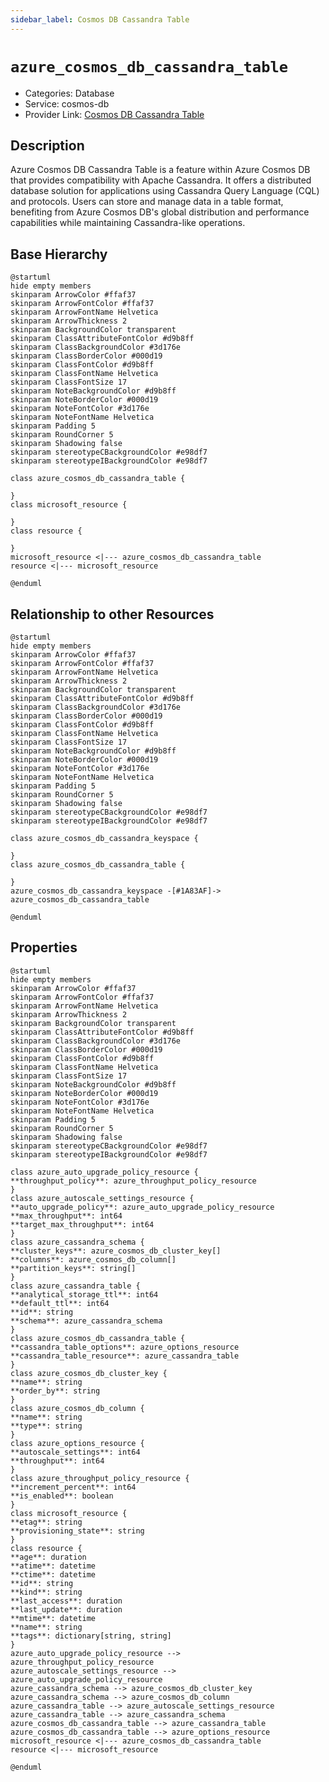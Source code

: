 ```yaml
---
sidebar_label: Cosmos DB Cassandra Table
---
```


# `azure_cosmos_db_cassandra_table`

- Categories: Database
- Service: cosmos-db
- Provider Link: [Cosmos DB Cassandra Table](https://learn.microsoft.com/en-us/azure/cosmos-db/cassandra/)

## Description

Azure Cosmos DB Cassandra Table is a feature within Azure Cosmos DB that provides compatibility with Apache Cassandra. It offers a distributed database solution for applications using Cassandra Query Language (CQL) and protocols. Users can store and manage data in a table format, benefiting from Azure Cosmos DB's global distribution and performance capabilities while maintaining Cassandra-like operations.

## Base Hierarchy

<ZoomPanPinch>

```kroki imgType="plantuml" imgAlt="Hierarchy of Cosmos DB Cassandra Table"
@startuml
hide empty members
skinparam ArrowColor #ffaf37
skinparam ArrowFontColor #ffaf37
skinparam ArrowFontName Helvetica
skinparam ArrowThickness 2
skinparam BackgroundColor transparent
skinparam ClassAttributeFontColor #d9b8ff
skinparam ClassBackgroundColor #3d176e
skinparam ClassBorderColor #000d19
skinparam ClassFontColor #d9b8ff
skinparam ClassFontName Helvetica
skinparam ClassFontSize 17
skinparam NoteBackgroundColor #d9b8ff
skinparam NoteBorderColor #000d19
skinparam NoteFontColor #3d176e
skinparam NoteFontName Helvetica
skinparam Padding 5
skinparam RoundCorner 5
skinparam Shadowing false
skinparam stereotypeCBackgroundColor #e98df7
skinparam stereotypeIBackgroundColor #e98df7

class azure_cosmos_db_cassandra_table {

}
class microsoft_resource {

}
class resource {

}
microsoft_resource <|--- azure_cosmos_db_cassandra_table
resource <|--- microsoft_resource

@enduml
```

</ZoomPanPinch>

## Relationship to other Resources

<ZoomPanPinch>

```kroki imgType="plantuml" imgAlt="Diagram of Cosmos DB Cassandra Table resource relationships"
@startuml
hide empty members
skinparam ArrowColor #ffaf37
skinparam ArrowFontColor #ffaf37
skinparam ArrowFontName Helvetica
skinparam ArrowThickness 2
skinparam BackgroundColor transparent
skinparam ClassAttributeFontColor #d9b8ff
skinparam ClassBackgroundColor #3d176e
skinparam ClassBorderColor #000d19
skinparam ClassFontColor #d9b8ff
skinparam ClassFontName Helvetica
skinparam ClassFontSize 17
skinparam NoteBackgroundColor #d9b8ff
skinparam NoteBorderColor #000d19
skinparam NoteFontColor #3d176e
skinparam NoteFontName Helvetica
skinparam Padding 5
skinparam RoundCorner 5
skinparam Shadowing false
skinparam stereotypeCBackgroundColor #e98df7
skinparam stereotypeIBackgroundColor #e98df7

class azure_cosmos_db_cassandra_keyspace {

}
class azure_cosmos_db_cassandra_table {

}
azure_cosmos_db_cassandra_keyspace -[#1A83AF]-> azure_cosmos_db_cassandra_table

@enduml
```

</ZoomPanPinch>

## Properties

<ZoomPanPinch>

```kroki imgType="plantuml" imgAlt="Diagram of Cosmos DB Cassandra Table data model"
@startuml
hide empty members
skinparam ArrowColor #ffaf37
skinparam ArrowFontColor #ffaf37
skinparam ArrowFontName Helvetica
skinparam ArrowThickness 2
skinparam BackgroundColor transparent
skinparam ClassAttributeFontColor #d9b8ff
skinparam ClassBackgroundColor #3d176e
skinparam ClassBorderColor #000d19
skinparam ClassFontColor #d9b8ff
skinparam ClassFontName Helvetica
skinparam ClassFontSize 17
skinparam NoteBackgroundColor #d9b8ff
skinparam NoteBorderColor #000d19
skinparam NoteFontColor #3d176e
skinparam NoteFontName Helvetica
skinparam Padding 5
skinparam RoundCorner 5
skinparam Shadowing false
skinparam stereotypeCBackgroundColor #e98df7
skinparam stereotypeIBackgroundColor #e98df7

class azure_auto_upgrade_policy_resource {
**throughput_policy**: azure_throughput_policy_resource
}
class azure_autoscale_settings_resource {
**auto_upgrade_policy**: azure_auto_upgrade_policy_resource
**max_throughput**: int64
**target_max_throughput**: int64
}
class azure_cassandra_schema {
**cluster_keys**: azure_cosmos_db_cluster_key[]
**columns**: azure_cosmos_db_column[]
**partition_keys**: string[]
}
class azure_cassandra_table {
**analytical_storage_ttl**: int64
**default_ttl**: int64
**id**: string
**schema**: azure_cassandra_schema
}
class azure_cosmos_db_cassandra_table {
**cassandra_table_options**: azure_options_resource
**cassandra_table_resource**: azure_cassandra_table
}
class azure_cosmos_db_cluster_key {
**name**: string
**order_by**: string
}
class azure_cosmos_db_column {
**name**: string
**type**: string
}
class azure_options_resource {
**autoscale_settings**: int64
**throughput**: int64
}
class azure_throughput_policy_resource {
**increment_percent**: int64
**is_enabled**: boolean
}
class microsoft_resource {
**etag**: string
**provisioning_state**: string
}
class resource {
**age**: duration
**atime**: datetime
**ctime**: datetime
**id**: string
**kind**: string
**last_access**: duration
**last_update**: duration
**mtime**: datetime
**name**: string
**tags**: dictionary[string, string]
}
azure_auto_upgrade_policy_resource --> azure_throughput_policy_resource
azure_autoscale_settings_resource --> azure_auto_upgrade_policy_resource
azure_cassandra_schema --> azure_cosmos_db_cluster_key
azure_cassandra_schema --> azure_cosmos_db_column
azure_cassandra_table --> azure_autoscale_settings_resource
azure_cassandra_table --> azure_cassandra_schema
azure_cosmos_db_cassandra_table --> azure_cassandra_table
azure_cosmos_db_cassandra_table --> azure_options_resource
microsoft_resource <|--- azure_cosmos_db_cassandra_table
resource <|--- microsoft_resource

@enduml
```

</ZoomPanPinch>
